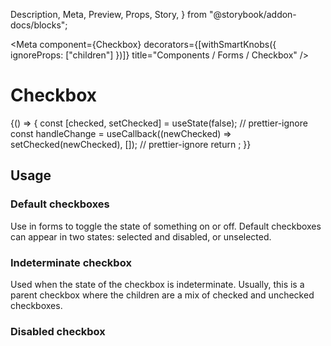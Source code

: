  Description,
  Meta,
  Preview,
  Props,
  Story,
} from "@storybook/addon-docs/blocks";

<Meta
  component={Checkbox}
  decorators={[withSmartKnobs({ ignoreProps: ["children"] })]}
  title="Components / Forms / Checkbox"
/>

# Checkbox

<Description of={Checkbox} />

<Preview withToolbar>
  <Story name="Default checkbox">
    {() => {
      const [checked, setChecked] = useState(false);
      // prettier-ignore
      const handleChange = useCallback((newChecked) => setChecked(newChecked), []);
      // prettier-ignore
      return <Checkbox checked={checked} label="Basic checkbox" onChange={handleChange} />;
    }}
  </Story>
</Preview>

<Props of={Checkbox} />

## Usage

### Default checkboxes

Use in forms to toggle the state of something on or off. Default checkboxes can appear in
two states: selected and disabled, or unselected.

<Preview withToolbar>
  <Story name="Checked">
    <Checkbox checked={true} label="Pre-checked" />
  </Story>
</Preview>

### Indeterminate checkbox

Used when the state of the checkbox is indeterminate. Usually, this is a parent checkbox
where the children are a mix of checked and unchecked checkboxes.

<Preview>
  <Story name="Indeterminate">
    <Checkbox checked="indeterminate" label="Select all" />
  </Story>
</Preview>

### Disabled checkbox

<Preview>
  <Story name="Disabled">
    <Stack vertical>
      <Checkbox checked="indeterminate" disabled label="Select all" />
      <Checkbox checked disabled label="Select all" />
      <Checkbox checked={false} disabled label="Select all" />
    </Stack>
  </Story>
</Preview>
